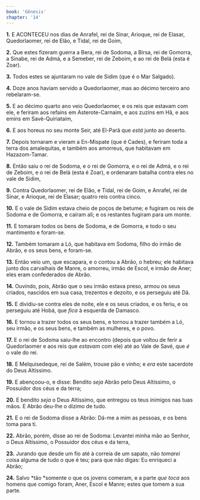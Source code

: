 ```yaml
---
book: 'Gênesis'
chapter: '14'
---
```


**1.** E ACONTECEU nos dias de Anrafel, rei de Sinar, Arioque, rei de Elasar, Quedorlaomer, rei de Elão, e Tidal, rei de Goim,

**2.** Que estes fizeram guerra a Bera, rei de Sodoma, a Birsa, rei de Gomorra, a Sinabe, rei de Admá, e a Semeber, rei de Zeboim, e ao rei de Belá (esta é Zoar).

**3.** Todos estes se ajuntaram no vale de Sidim (que é o Mar Salgado).

**4.** Doze anos haviam servido a Quedorlaomer, mas ao décimo terceiro ano rebelaram-se.

**5.** E ao décimo quarto ano veio Quedorlaomer, e os reis que estavam com ele, e feriram aos refains em Asterote-Carnaim, e aos zuzins em Hã, e aos emins em Savé-Quiriataim,

**6.** E aos horeus no seu monte Seir, até El-Parã que *está* junto ao deserto.

**7.** Depois tornaram e vieram a En-Mispate (que é Cades), e feriram toda a terra dos amalequitas, e também aos amorreus, que habitavam em Hazazom-Tamar.

**8.** Então saiu o rei de Sodoma, e o rei de Gomorra, e o rei de Admá, e o rei de Zeboim, e o rei de Belá (esta é Zoar), e ordenaram batalha contra eles no vale de Sidim,

**9.** Contra Quedorlaomer, rei de Elão, e Tidal, rei de Goim, e Anrafel, rei de Sinar, e Arioque, rei de Elasar; quatro reis contra cinco.

**10.** E o vale de Sidim estava cheio de poços de betume; e fugiram os reis de Sodoma e de Gomorra, e caíram ali; e os restantes fugiram para um monte.

**11.** E tomaram todos os bens de Sodoma, e de Gomorra, e todo o seu mantimento e foram-se.

**12.** Também tomaram a Ló, que habitava em Sodoma, filho do irmão de Abrão, e os seus bens, e foram-se.

**13.** Então veio um, que escapara, e o contou a Abrão, o hebreu; ele habitava junto dos carvalhais de Manre, o amorreu, irmão de Escol, e irmão de Aner; eles eram confederados de Abrão.

**14.** Ouvindo, pois, Abrão que o seu irmão estava preso, armou os seus criados, nascidos em sua casa, trezentos e dezoito, e os perseguiu até Dã.

**15.** E dividiu-se contra eles de noite, ele e os seus criados, e os feriu, e os perseguiu até Hobá, que *fica* à esquerda de Damasco.

**16.** E tornou a trazer todos os seus bens, e tornou a trazer também a Ló, seu irmão, e os seus bens, e também as mulheres, e o povo.

**17.** E o rei de Sodoma saiu-lhe ao encontro (depois que voltou de ferir a Quedorlaomer e aos reis que *estavam* com ele) até ao Vale de Savé, que *é* o vale do rei.

**18.** E Melquisedeque, rei de Salém, trouxe pão e vinho; e *era* este sacerdote do Deus Altíssimo.

**19.** E abençoou-o, e disse: Bendito *seja* Abrão pelo Deus Altíssimo, o Possuidor dos céus e da terra;

**20.** E bendito *seja* o Deus Altíssimo, que entregou os teus inimigos nas tuas mãos. E Abrão deu-lhe o dízimo de tudo.

**21.** E o rei de Sodoma disse a Abrão: Dá-me a mim as pessoas, e os bens toma para ti.

**22.** Abrão, porém, disse ao rei de Sodoma: Levantei minha mão ao Senhor, o Deus Altíssimo, o Possuidor dos céus e da terra,

**23.** Jurando que desde um fio até à correia de um sapato, não *tomarei* coisa alguma de tudo o que é teu; para que não digas: Eu enriqueci a Abrão;

**24.** Salvo *tão *somente o que os jovens comeram, e a parte *que toca* aos homens que comigo foram, Aner, Escol e Manre; estes que tomem a sua parte.
